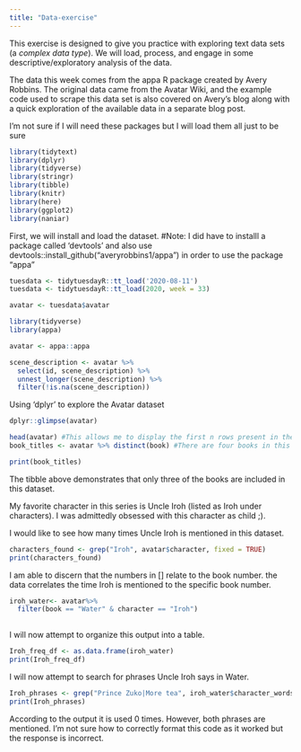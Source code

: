 ---
title: "Data-exercise"
---

This exercise is designed to give you practice with exploring text data sets (a _complex data type_). We will load, process, and engage in some descriptive/exploratory analysis of the data.

The data this week comes from the appa R package created by Avery Robbins. The original data came from the Avatar Wiki, and the example code used to scrape this data set is also covered on Avery's blog along with a quick exploration of the available data in a separate blog post.


I'm not sure if I will need these packages but I will load them all just to be sure 
```{r}
library(tidytext)
library(dplyr)
library(tidyverse)
library(stringr)
library(tibble)
library(knitr)
library(here)
library(ggplot2)
library(naniar)
```

First, we will install and load the dataset.
#Note: I did have to installl a package called 'devtools' and also use devtools::install_github("averyrobbins1/appa") in order to use the package "appa"
```{r}
tuesdata <- tidytuesdayR::tt_load('2020-08-11')
tuesdata <- tidytuesdayR::tt_load(2020, week = 33)

avatar <- tuesdata$avatar

library(tidyverse)
library(appa)

avatar <- appa::appa

scene_description <- avatar %>% 
  select(id, scene_description) %>% 
  unnest_longer(scene_description) %>% 
  filter(!is.na(scene_description))

```
Using 'dplyr' to explore the Avatar dataset
```{r}
dplyr::glimpse(avatar)

head(avatar) #This allows me to display the first n rows present in the input data frame.
book_titles <- avatar %>% distinct(book) #There are four books in this series and I would like to know if all books are included in this dataset

print(book_titles)
``` 
The tibble above demonstrates that only three of the books are included in this dataset.


My favorite character in this series is Uncle Iroh (listed as Iroh under characters). I was admittedly obsessed with this character as child ;). 

I would like to see how many times Uncle Iroh is mentioned in this dataset. 
```{r}
characters_found <- grep("Iroh", avatar$character, fixed = TRUE)
print(characters_found)
```
I am able to discern that the numbers in [] relate to the book number. the data correlates the time Iroh is mentioned to the specific book number.  

```{r}

iroh_water<- avatar%>%
  filter(book == "Water" & character == "Iroh")
  
```

I will now attempt to organize this output into a table.
```{r}
Iroh_freq_df <- as.data.frame(iroh_water)
print(Iroh_freq_df)
```
I will now attempt to search for phrases Uncle Iroh says in Water.
```{r}
Iroh_phrases <- grep("Prince Zuko|More tea", iroh_water$character_words, fixed = TRUE)
print(Iroh_phrases)
```
According to the output it is used 0 times. However, both phrases are mentioned. I'm not sure how to correctly format this code as it worked but the response is incorrect. 